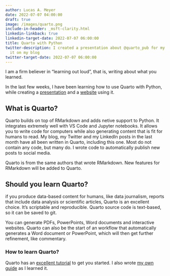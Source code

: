 ```yaml
---
author: Lucas A. Meyer
date: 2022-07-07 04:00:00
draft: true
image: /images/quarto.png
include-in-header: _msft-clarity.html
linkedin-linkback: true
linkedin-target-date: 2022-07-07 06:00:00
title: Quarto with Python
twitter-description: I created a presentation about @quarto_pub for my team and posted
  it on my blog
twitter-target-date: 2022-07-07 06:00:00
---
```


I am a firm believer in "learning out loud", that is, writing about what you learned.

In the last few weeks, I have been learning how to use Quarto with Python, while creating a [presentation](https://links.meyerperin.com/quarto-pres) and a [website](https://links.meyerperin.com/quarto) using it.

## What is Quarto?

Quarto builds on top of RMarkdown and adds netive support to Python. It integrates extremely well with VS Code and Jupyter notebooks. It allows you to write code for computers while also generating content that is fit for humans to read. My blog, my Twitter and my LinkedIn posts in the last month have all been written in Quarto, including this one. Most do not contain any code, but many do. I wrote code to automatically publish new posts to social media.

Quarto is from the same authors that wrote RMarkdown. New features for RMarkdown will be added to Quarto. 

## Should you learn Quarto?

if you produce data-based content for humans, like data journalism, reports that include data analysis or scientific articles, Quarto is an excellent choice. It's scriptable and reproducible. Quarto source code is text-based, so it can be saved to git. 

You can generate PDFs, PowerPoints, Word documents and interactive websites. Quarto can also be the start of an workflow that automatically generates a Word document or PowerPoint, which will then get further refinement, like commentary.

### How to learn Quarto?

Quarto has an [excellent tutorial](https://www.quarto.org/docs/get-started) to get you started. I also wrote [my own guide](https://links.meyerperin.com/quarto) as I learned it.

